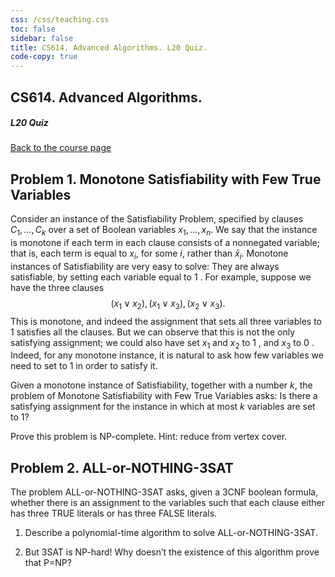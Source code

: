 ```yaml
---
css: /css/teaching.css
toc: false
sidebar: false
title: CS614. Advanced Algorithms. L20 Quiz.
code-copy: true
---
```


:::{.column-body-outset}

## CS614. Advanced Algorithms. 

##### L20 Quiz

[Back to the course page](../index.qmd)


:::{.callout-note icon="false"}

# Problem 1. Monotone Satisfiability with Few True Variables

Consider an instance of the Satisfiability Problem, specified by clauses $C_1, \ldots, C_k$ over a set of Boolean variables $x_1, \ldots, x_n$. We say that the instance is monotone if each term in each clause consists of a nonnegated variable; that is, each term is equal to $x_i$, for some $i$, rather than $\bar{x}_i$. Monotone instances of Satisfiability are very easy to solve: They are always satisfiable, by setting each variable equal to 1 .
For example, suppose we have the three clauses
$$
\left(x_1 \vee x_2\right),\left(x_1 \vee x_3\right),\left(x_2 \vee x_3\right) .
$$
This is monotone, and indeed the assignment that sets all three variables to 1 satisfies all the clauses. But we can observe that this is not the only satisfying assignment; we could also have set $x_1$ and $x_2$ to 1 , and $x_3$ to 0 . Indeed, for any monotone instance, it is natural to ask how few variables we need to set to 1 in order to satisfy it.

Given a monotone instance of Satisfiability, together with a number $k$, the problem of Monotone Satisfiability with Few True Variables asks: Is there a satisfying assignment for the instance in which at most $k$ variables are set to 1? 

Prove this problem is NP-complete. Hint: reduce from vertex cover.


:::


:::{.callout-note icon="false"}

# Problem 2. ALL-or-NOTHING-3SAT

The problem ALL-or-NOTHING-3SAT asks, given a 3CNF boolean formula, whether there is an assignment to the variables such that each clause either has three TRUE literals or has three FALSE literals.

1. Describe a polynomial-time algorithm to solve ALL-or-NOTHING-3SAT.

2. But 3SAT is NP-hard! Why doesn't the existence of this algorithm prove that P=NP?

:::


:::